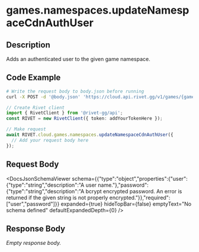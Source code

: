

# games.namespaces.updateNamespaceCdnAuthUser

## Description

Adds an authenticated user to the given game namespace.


## Code Example

<CodeGroup title='Request' tag='POST' label='https://cloud.api.rivet.gg/v1/games/{game_id}/namespaces/{namespace_id}/auth-user'>

```bash {{ title: 'cURL' }}
# Write the request body to body.json before running
curl -X POST -d '@body.json' 'https://cloud.api.rivet.gg/v1/games/{game_id}/namespaces/{namespace_id}/auth-user'
```

```ts
// Create Rivet client
import { RivetClient } from '@rivet-gg/api';
const RIVET = new RivetClient({ token: addYourTokenHere });

// Make request
await RIVET.cloud.games.namespaces.updateNamespaceCdnAuthUser({
  // Add your request body here
});
```

</CodeGroup>


## Request Body

<DocsJsonSchemaViewer
  schema={{"type":"object","properties":{"user":{"type":"string","description":"A user name."},"password":{"type":"string","description":"A bcrypt encrypted password. An error is returned if the given string is not properly encrypted."}},"required":["user","password"]}}
  expanded={true}
  hideTopBar={false}
  emptyText="No schema defined"
  defaultExpandedDepth={0}
/>


## Response Body

_Empty response body._
